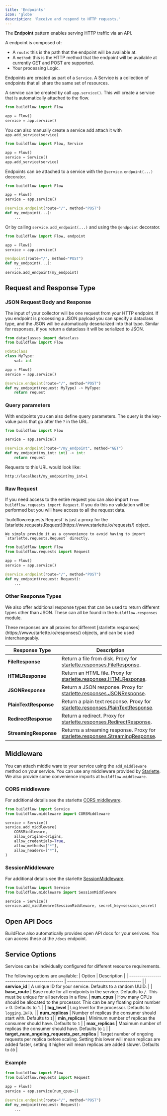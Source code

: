 ```yaml
---
title: 'Endpoints'
icon: 'globe'
description: 'Receive and respond to HTTP requests.'
---
```


The **Endpoint** pattern enables serving HTTP traffic via an API. 

A endpoint is composed of:
- A `route`: this is the path that the endpoint will be available at.
- A `method`: this is the HTTP method that the endpoint will be available at currently GET and POST are supported.
- Your processing Logic.

Endpoints are created as part of a `Service`. A Service is a collection of endpoints that all share the same set of resources.

A service can be created by call `app.service()`. This will create a service that is automatically attached to the flow.

```python
from buildflow import Flow

app = Flow()
service = app.service()
```

You can also manually create a service add attach it with `app.add_service(service)`

```python
from buildflow import Flow, Service

app = Flow()
service = Service()
app.add_service(service)
```

Endpoints can be attached to a service with the `@service.endpoint(...)` decorator.

```python
from buildflow import Flow

app = Flow()
service = app.service()

@service.endpoint(route="/", method="POST")
def my_endpoint(...):
    ...
```

Or by calling `service.add_endpoint(...)` and using the `@endpoint` decorator.

```python
from buildflow import Flow, endpoint

app = Flow()
service = app.service()

@endpoint(route="/", method="POST")
def my_endpoint(...):
    ...
service.add_endpoint(my_endpoint)
```

## Request and Response Type

### JSON Request Body and Response

The input of your collector will be one request from your HTTP endpoint.
If you endpoint is processing a JSON payload you can specify a dataclass type, and the JSON will be automatically deserialized into that type.
Similar for responses, if you return a dataclass it will be serialized to JSON.

```python
from dataclasses import dataclass
from buildflow import Flow

@dataclass
class MyType:
    val: int

app = Flow()
service = app.service()

@service.endpoint(route="/", method="POST")
def my_endpoint(request: MyType) -> MyType:
    return request
```

### Query parameters

With endpoints you can also define query parameters. The query is the key-value pairs that go after the `?` in the URL.

```python
from buildflow import Flow

service = app.service()

@service.endpoint(route="/my_endpoint", method="GET")
def my_endpoint(my_int: int) -> int:
    return request
```

Requests to this URL would look like:

```
http://localhost/my_endpoint?my_int=1
```

### Raw Request

If you need access to the entire request you can also import `from buildflow.requests import Request`. If you do this no validation will be performed but you will have access to all the request data.

<Note>
    `buildflow.requests.Request` is just a proxy for the [starlette.requests.Request](https://www.starlette.io/requests/) object.

    We simply provide it as a convenience to avoid having to import `starlette.requests.Request` directly.
</Note>

```python
from buildflow import Flow
from buildflow.requests import Request

app = Flow()
service = app.service()

@service.endpoint(route="/", method="POST")
def my_endpoint(request: Request):
    ...
```

### Other Response Types

We also offer additional response types that can be used to return different types other than JSON.
These can all be found in the `buildflow.responses` module.

<Note>
    These responses are all proxies for different [starlette.responses](https://www.starlette.io/responses/) objects, and can be used interchangeably.
</Note>

| Response Type         | Description                           |
| --------------------- | ------------------------------------- |
| **FileResponse**      | Return a file from disk. Proxy for [starlette.responses.FileResponse](https://www.starlette.io/responses/#fileresponse).                  |
| **HTMLResponse**      | Return an HTML file. Proxy for [starlette.responses.HTMLResponse](https://www.starlette.io/responses/#htmlresponse).
| **JSONResponse**      | Return a JSON response. Proxy for [starlette.responses.JSONResponse](https://www.starlette.io/responses/#jsonresponse).                       |
| **PlainTextResponse** | Return a plain text response. Proxy for [starlette.responses.PlainTextResponse](https://www.starlette.io/responses/#plaintextresponse). |
| **RedirectResponse**  | Return a redirect. Proxy for [starlette.responses.RedirectResponse](https://www.starlette.io/responses/#redirectresponse).|
| **StreamingResponse** | Returns a streaming response. Proxy for [starlette.responses.StreamingResponse](https://www.starlette.io/responses/#streamingresponse).|


## Middleware

You can attach middle ware to your service using the `add_middleware` method on your service. You can use any middleware provided by [Starlette](https://www.starlette.io/middleware/). We also provide some convenience imports at `buildflow.middleware`.

### CORS middleware

For additional details see the starlette [CORS middleware](https://www.starlette.io/middleware/#corsmiddleware).


```python
from buildflow import Service
from buildflow.middleware import CORSMiddleware

service = Service()
service.add_middleware(
    CORSMiddleware,
    allow_origins=origins,
    allow_credentials=True,
    allow_methods=["*"],
    allow_headers=["*"],
)
```


### SessionMiddleware

For additional details see the starlette [SessionMiddleware](https://www.starlette.io/middleware/#sessionmiddleware).

```python
from buildflow import Service
from buildflow.middleware import SessionMiddleware

service = Service()
service.add_middleware(SessionMiddleware, secret_key=session_secret)
```

## Open API Docs

BuildFlow also automatically provides open API docs for your serivces. You can access these at the `/docs` endpoint.

## Service Options

Services can be individually configured for different resource requirements.

The following options are available:
| Option                                        | Description                           |
| --------------------------------------------- | ------------------------------------- |
| **service_id**                                | A unique ID for your service. Defaults to a random UUID.                  |
| **base_route**                                | Base route for all endpoints in the service. Defaults to `/`. This must be unique for all services in a flow.
| **num_cpus**                                  | How many CPUs should be allocated to the processor. This can be any floating point number > 0. Defaults to 1.                       |
| **log_level**                                 | Log level for the processor. Defaults to `logging.INFO`. |
| **num_replicas**                              | Number of replicas the consumer should start with. Defaults to `1`|
| **min_replicas**                              | Minimum number of replicas the consumer should have. Defaults to `1` |
| **max_replicas**                              | Maximum number of replicas the consumer should have. Defaults to `1` |
| **target_num_ongoing_requests_per_replica**   | Target number of ongoing requests per replica before scaling. Setting this lower will mean replicas are added faster, setting it higher will mean replicas are added slower. Defaults to `80` |

### Example

```python
from buildflow import Flow
from buildflow.requests import Request

app = Flow()
service = app.service(num_cpus=2)

@service.endpoint(route="/", method="POST")
def my_endpoint(request: Request):
    ...
```

